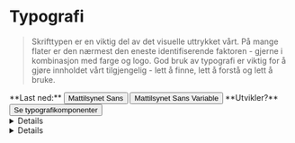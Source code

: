 
<Meta title="Identitet/Typografi" />

# <BookOpenTextIcon /> Typografi

> Skrifttypen er en viktig del av det visuelle uttrykket vårt. På mange flater er den nærmest den eneste identifiserende faktoren - gjerne i kombinasjon med farge og logo. God bruk av typografi er viktig for å gjøre innholdet vårt tilgjengelig - lett å finne, lett å forstå og lett å bruke.

<Flex>
<Grid data-gap="1">
**Last ned:**
<Flex>
<Button href="/docs/font/ttf.zip" data-variant="secondary" download><FileArrowDownIcon />Mattilsynet Sans</Button>
<Button href="/docs/font/variable/MattilsynetSansVariableVF.ttf" data-variant="secondary" download><FileArrowDownIcon />Mattilsynet Sans Variable</Button>
</Flex>
</Grid>
<Grid data-gap="1">
**Utvikler?**
<Flex>
<Button href="?path=/docs/designsystem-typography--docs" data-variant="secondary" data-arrow>Se typografikomponenter</Button>
</Flex>
</Grid>
</Flex>

<br />
<Details>
<Details.Summary>Om Mattilsynet Sans</Details.Summary>

Vår skrifttype heter Mattilsynet Sans. Dette er en omfattende skriftfamilie som inneholder et stort utvalg spesialtegn for alle språk og har et bredt spenn av vekter og tegnbredder som legger til rette for god og variert bruk uavhengig av flate og kontekst. 

Vi bruker i hovedsak to snitt (tykkelser) av Mattilsynet Sans: Regular i brødtekst og Mattilsynet Sans Bold i overskrifter. På kommunikasjonsflater der hele budskapet skal fremheves, kan Mattilsynet Sans Extra Bold brukes på hele teksten. For brødtekst på mørke bakgrunner / negativ tekst anbefales Medium for å ivareta god lesbarhet.

Ulike vekter kan settes sammen for å skape kontrast i teksten, tydeliggjøre et budskap og gi et destinkt visuelt uttrykk.

Fonten finnes som både variabel og statiske versjoner i flere standard formater: OpenType (OTF), TrueType (TTF) og Web Open Font (WOFF + WOFF2) I våre produkter og løsninger bruker vi Mattilsynet Sans som variabelfont - det vil si at den inneholder flere stilvarianter i én enkelt fil og har mulighet for dynamisk tilpasning av bokstavtykkelse/vekt i tillegg til alternative tegnsett og utvidede egenskaper.

Mattilsynet Sans er en spesialtilpasset open source font tegnet av Andreas Rasmussen fra fontbyrået a.foundry i København.

</Details>
<Details>
<Details.Summary>Font i presentasjoner og dokumenter</Details.Summary>

I PowerPoint og Word bruker vi Avenir Next Pro. Dette sikrer riktig visuelt uttrykk, selv hvis du deler en fil med mottakere som ikke har Mattilsynet Sans installert.

</Details>
